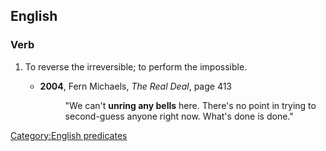 ==English==
===Verb===
{{infl|en|verb|head=to [[unring]] a [[bell]]}}
# {{idiomatic}} To reverse the irreversible; to perform the impossible.
#*'''2004''', Fern Michaels, ''The Real Deal'', page 413
#*:"We can't '''unring any bells''' here. There's no point in trying to second-guess anyone right now. What's done is done."

[[Category:English predicates]]
